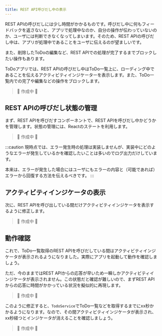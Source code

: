 ```yaml
---
title: REST API呼びだし中の表示
---
```


REST APIの呼びだしには少し時間がかかるものです。呼びだし中に何もフィードバックを返さないと、アプリで処理中なのか、自分の操作が伝わっていないのか、ユーザには判断できなくなってしまいます。そのため、REST APIの呼びだし中は、アプリが処理中であることをユーザに伝えるのが望ましいです。

また、削除したToDoの編集など、REST APIでの処理が完了するまでブロックしたい操作もあります。

ToDoアプリでは、REST APIの呼びだし中はToDo一覧上に、ローディング中であることを伝えるアクティビティインジケーターを表示します。また、ToDo一覧内での完了や編集などの操作をブロックします。

> 🚧 作成中 🚧

<!--
TODO: API呼びだし中にどんな感じに表示されるかの画像を貼ってあげたほうがいいかも。
-->

## REST APIの呼びだし状態の管理

まず、REST APIを呼びだすコンポーネントで、REST APIを呼びだし中かどうかを管理します。状態の管理には、Reactのステートを利用します。

> 🚧 作成中 🚧

<!--
TODO: Hooksの説明はいらないっけ。ステートはここまでほとんど触れてない気もするから、書いてあげたほうがいい気がする。
-->

:::caution
現時点では、エラー発生時の処理は実装しませんが、実装中にどのようなエラーが発生しているかを確認したいことは多いのでログ出力だけしています。

本来は、エラーが発生した場合にはユーザにもエラーの内容と（可能であれば）エラーから回復する方法を伝えるべきです。
:::

## アクティビティインジケータの表示

次に、REST APIを呼び出している間だけアクティビティインジケータを表示するように修正します。

> 🚧 作成中 🚧

<!--
TODO: ステートを参照して、表示するかどうかを切り替えることと、下に配置すると上に表示されるから操作をブロックできることを伝えられれば良いだろうか。
-->

## 動作確認

これで、ToDo一覧取得のREST APIを呼びだしている間はアクティビティインジケータが表示されるようになりました。実際にアプリを起動して動作を確認しましょう。

ただ、今のままではREST APIからの応答が早いため一瞬しかアクティビティインジケータが表示されません。この状態だと確認が難しいので、まずREST APIからの応答に時間がかかっている状況を擬似的に再現します。

> 🚧 作成中 🚧

<!--
TODO: ここでMiddlewareの話をして、APIクライアントからのレスポンスを遅延させるようにしてみる。
-->

このように修正すると、`TodoService`でToDo一覧などを取得するまでにxx秒かかるようになります。なので、その間アクティビティインジケータが表示され、xx秒経つとインジケータが消えることを確認しましょう。

> 🚧 作成中 🚧

<!--
TODO: 動作確認の手順を何パターンか提示しておくのがいいかな。「アプリ起動後」「タブ切替時」「ToDo登録後」くらいで充分かな？
-->
